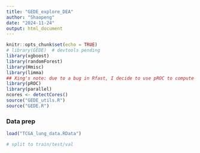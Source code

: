 ```yaml
---
title: "GEDE_explore_DEA"
author: "Shaopeng"
date: "2024-11-24"
output: html_document
---
```


```r
knitr::opts_chunk$set(echo = TRUE)
# library(GEDE)  # devtools pending
library(xgboost)
library(randomForest)
library(Hmisc)
library(limma)
## Xing's note: due to a bug in Rfast, I decide to use pROC to compute AUC
library(pROC)
library(parallel)
ncores <- detectCores()
source("GEDE_utils.R")
source("GEDE.R")
```



### Data prep
```r
load("TCGA_lung_data.RData")

# split to train/test/val

```

